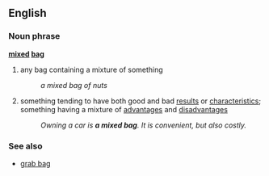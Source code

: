 ==English==
===Noun phrase===
'''[[mix]]ed [[bag]]'''
#any bag containing a mixture of something
#:''a mixed bag of nuts''
#{{idiom}} something tending to have both good and bad [[results]] or [[characteristics]]; something having a mixture of [[advantages]] and [[disadvantages]]
#:''Owning a car is '''a mixed bag'''.  It is convenient, but also costly.''

===See also===
*[[grab bag]]